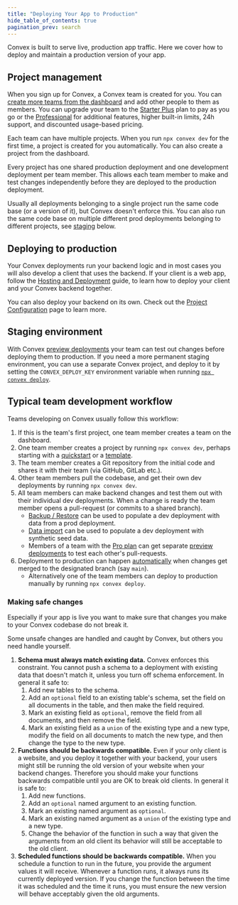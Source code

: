 ```yaml
---
title: "Deploying Your App to Production"
hide_table_of_contents: true
pagination_prev: search
---
```


Convex is built to serve live, production app traffic. Here we cover how to
deploy and maintain a production version of your app.

## Project management

When you sign up for Convex, a Convex team is created for you. You can
[create more teams from the dashboard](/dashboard/teams.md) and add other people
to them as members. You can upgrade your team to the
[Starter Plus](https://www.convex.dev/pricing) plan to pay as you go or the
[Professional](https://www.convex.dev/pricing) for additional features, higher
built-in limits, 24h support, and discounted usage-based pricing.

Each team can have multiple projects. When you run `npx convex dev` for the
first time, a project is created for you automatically. You can also create a
project from the dashboard.

Every project has one shared production deployment and one development
deployment per team member. This allows each team member to make and test
changes independently before they are deployed to the production deployment.

Usually all deployments belonging to a single project run the same code base (or
a version of it), but Convex doesn't enforce this. You can also run the same
code base on multiple different prod deployments belonging to different
projects, see [staging](#staging-environment) below.

## Deploying to production

Your Convex deployments run your backend logic and in most cases you will also
develop a client that uses the backend. If your client is a web app, follow the
[Hosting and Deployment](/production/hosting/hosting.mdx) guide, to learn how to
deploy your client and your Convex backend together.

You can also deploy your backend on its own. Check out the
[Project Configuration](/production/project-configuration.mdx) page to learn
more.

## Staging environment

With Convex [preview deployments](/production/hosting/preview-deployments.mdx)
your team can test out changes before deploying them to production. If you need
a more permanent staging environment, you can use a separate Convex project, and
deploy to it by setting the `CONVEX_DEPLOY_KEY` environment variable when
running [`npx convex deploy`](/cli.md#deploy-convex-functions-to-production).

## Typical team development workflow

Teams developing on Convex usually follow this workflow:

1. If this is the team's first project, one team member creates a team on the
   dashboard.
2. One team member creates a project by running `npx convex dev`, perhaps
   starting with a [quickstart](/quickstarts.mdx) or a
   [template](https://www.convex.dev/templates).
3. The team member creates a Git repository from the initial code and shares it
   with their team (via GitHub, GitLab etc.).
4. Other team members pull the codebase, and get their own dev deployments by
   running `npx convex dev`.
5. All team members can make backend changes and test them out with their
   individual dev deployments. When a change is ready the team member opens a
   pull-request (or commits to a shared branch).
   - [Backup / Restore](/database/backup-restore) can be used to populate a dev
     deployment with data from a prod deployment.
   - [Data import](/database/import-export/import.mdx) can be used to populate a
     dev deployment with synthetic seed data.
   - Members of a team with the [Pro plan](https://www.convex.dev/pricing) can
     get separate
     [preview deployments](/production/hosting/preview-deployments.mdx) to test
     each other's pull-requests.
6. Deployment to production can happen
   [automatically](/production/hosting/hosting.mdx) when changes get merged to
   the designated branch (say `main`).
   - Alternatively one of the team members can deploy to production manually by
     running `npx convex deploy`.

### Making safe changes

Especially if your app is live you want to make sure that changes you make to
your Convex codebase do not break it.

Some unsafe changes are handled and caught by Convex, but others you need handle
yourself.

1. **Schema must always match existing data.** Convex enforces this constraint.
   You cannot push a schema to a deployment with existing data that doesn't
   match it, unless you turn off schema enforcement. In general it safe to:
   1. Add new tables to the schema.
   2. Add an `optional` field to an existing table's schema, set the field on
      all documents in the table, and then make the field required.
   3. Mark an existing field as `optional`, remove the field from all documents,
      and then remove the field.
   4. Mark an existing field as a `union` of the existing type and a new type,
      modify the field on all documents to match the new type, and then change
      the type to the new type.
2. **Functions should be backwards compatible.** Even if your only client is a
   website, and you deploy it together with your backend, your users might still
   be running the old version of your website when your backend changes.
   Therefore you should make your functions backwards compatible until you are
   OK to break old clients. In general it is safe to:
   1. Add new functions.
   2. Add an `optional` named argument to an existing function.
   3. Mark an existing named argument as `optional`.
   4. Mark an existing named argument as a `union` of the existing type and a
      new type.
   5. Change the behavior of the function in such a way that given the arguments
      from an old client its behavior will still be acceptable to the old
      client.
3. **Scheduled functions should be backwards compatible.** When you schedule a
   function to run in the future, you provide the argument values it will
   receive. Whenever a function runs, it always runs its currently deployed
   version. If you change the function between the time it was scheduled and the
   time it runs, you must ensure the new version will behave acceptably given
   the old arguments.

<StackPosts query="deploy" />
